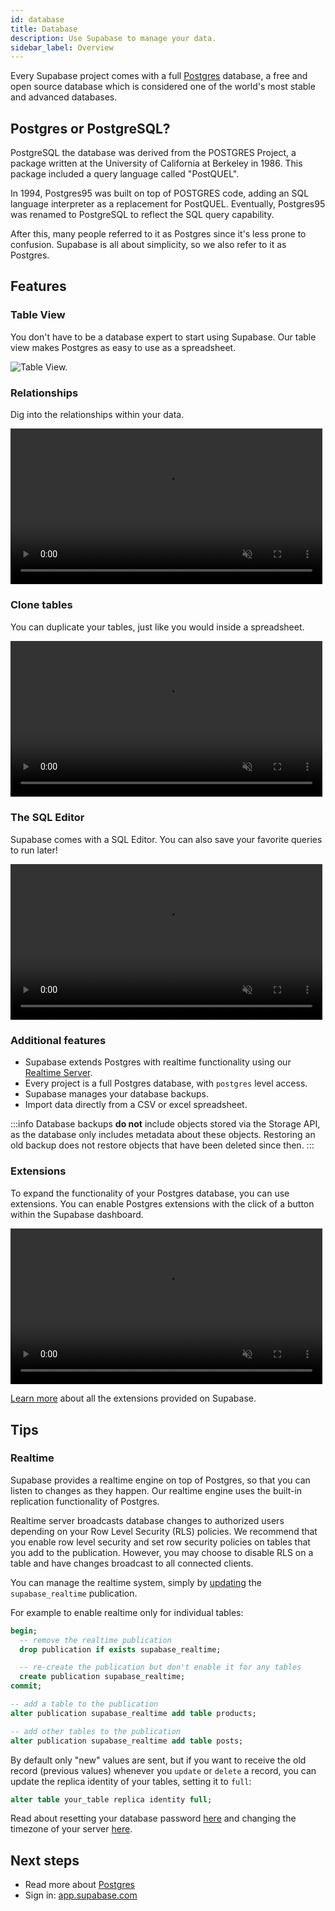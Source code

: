 ```yaml
---
id: database
title: Database
description: Use Supabase to manage your data.
sidebar_label: Overview
---
```


Every Supabase project comes with a full [Postgres](https://www.postgresql.org/) database, a free and open source
database which is considered one of the world's most stable and advanced databases.

## Postgres or PostgreSQL?

PostgreSQL the database was derived from the POSTGRES Project, a package written at the University of California at Berkeley in 1986.
This package included a query language called "PostQUEL".

In 1994, Postgres95 was built on top of POSTGRES code, adding an SQL language interpreter as a replacement for PostQUEL.
Eventually, Postgres95 was renamed to PostgreSQL to reflect the SQL query capability.

After this, many people referred to it as Postgres since it's less prone to confusion. Supabase is all about
simplicity, so we also refer to it as Postgres.

## Features

### Table View

You don't have to be a database expert to start using Supabase. Our table view makes Postgres as easy to use as a spreadsheet.

![Table View.](/img/table-view.png)

### Relationships

Dig into the relationships within your data.

<video width="99%" loop="" muted="" playsInline="" controls="true">
  <source src="/docs/videos/relational-drilldown-zoom.mp4" type="video/mp4" />
</video>

### Clone tables

You can duplicate your tables, just like you would inside a spreadsheet.

<video width="99%" muted playsInline controls={true}>
  <source
    src="/docs/videos/duplicate-tables.mp4"
    type="video/mp4"
    muted
    playsInline
  />
</video>

### The SQL Editor

Supabase comes with a SQL Editor. You can also save your favorite queries to run later!

<video width="99%" muted playsInline controls={true}>
  <source src="/docs/videos/favorites.mp4" type="video/mp4" muted playsInline />
</video>

### Additional features

- Supabase extends Postgres with realtime functionality using our [Realtime Server](https://github.com/supabase/realtime).
- Every project is a full Postgres database, with `postgres` level access.
- Supabase manages your database backups.
- Import data directly from a CSV or excel spreadsheet.

:::info
Database backups **do not** include objects stored via the Storage API, as the database only includes metadata about these objects. Restoring an old backup does not restore objects that have been deleted since then.
:::

### Extensions

To expand the functionality of your Postgres database, you can use extensions.
You can enable Postgres extensions with the click of a button within the Supabase dashboard.

<video width="99%" muted playsInline controls={true}>
  <source
    src="/docs/videos/toggle-extensions.mp4"
    type="video/mp4"
    muted
    playsInline
  />
</video>

[Learn more](/docs/guides/database/extensions) about all the extensions provided on Supabase.

## Tips

### Realtime

Supabase provides a realtime engine on top of Postgres, so that you can listen to changes as they happen.
Our realtime engine uses the built-in replication functionality of Postgres.

Realtime server broadcasts database changes to authorized users depending on your Row Level Security (RLS) policies.
We recommend that you enable row level security and set row security policies on tables that you add to the publication.
However, you may choose to disable RLS on a table and have changes broadcast to all connected clients.

You can manage the realtime system, simply by
[updating](/docs/guides/database/replication) the `supabase_realtime` publication.

For example to enable realtime only for individual tables:

```sql
begin;
  -- remove the realtime publication
  drop publication if exists supabase_realtime;

  -- re-create the publication but don't enable it for any tables
  create publication supabase_realtime;
commit;

-- add a table to the publication
alter publication supabase_realtime add table products;

-- add other tables to the publication
alter publication supabase_realtime add table posts;
```

By default only "new" values are sent, but if you want to receive the old record (previous values) whenever you `update` or `delete` a record,
you can update the replica identity of your tables, setting it to `full`:

```sql
alter table your_table replica identity full;
```

Read about resetting your database password [here](/docs/guides/database/managing-passwords) and changing the timezone of your server [here](/docs/guides/database/managing-timezones).

## Next steps

- Read more about [Postgres](/docs/postgres/server/about)
- Sign in: [app.supabase.com](https://app.supabase.com)
